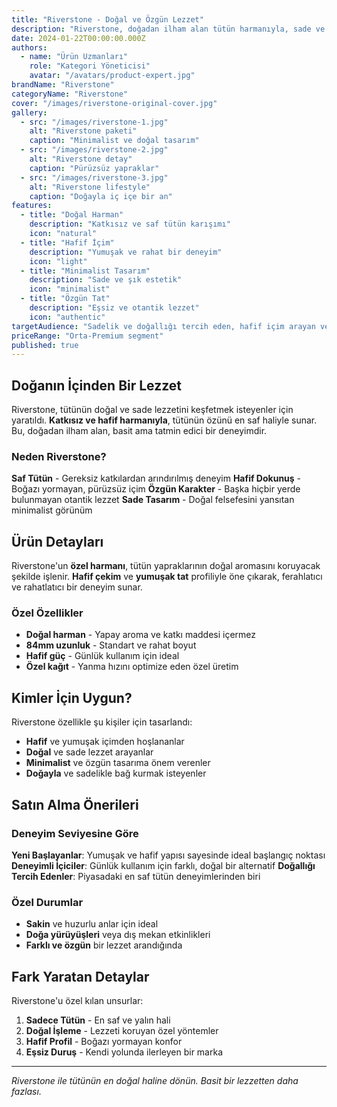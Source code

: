 ```yaml
---
title: "Riverstone - Doğal ve Özgün Lezzet"
description: "Riverstone, doğadan ilham alan tütün harmanıyla, sade ve özgün bir deneyim sunar. Tütünün en saf haline yolculuk."
date: 2024-01-22T00:00:00.000Z
authors:
  - name: "Ürün Uzmanları"
    role: "Kategori Yöneticisi"
    avatar: "/avatars/product-expert.jpg"
brandName: "Riverstone"
categoryName: "Riverstone"
cover: "/images/riverstone-original-cover.jpg"
gallery:
  - src: "/images/riverstone-1.jpg"
    alt: "Riverstone paketi"
    caption: "Minimalist ve doğal tasarım"
  - src: "/images/riverstone-2.jpg"
    alt: "Riverstone detay"
    caption: "Pürüzsüz yapraklar"
  - src: "/images/riverstone-3.jpg"
    alt: "Riverstone lifestyle"
    caption: "Doğayla iç içe bir an"
features:
  - title: "Doğal Harman"
    description: "Katkısız ve saf tütün karışımı"
    icon: "natural"
  - title: "Hafif İçim"
    description: "Yumuşak ve rahat bir deneyim"
    icon: "light"
  - title: "Minimalist Tasarım"
    description: "Sade ve şık estetik"
    icon: "minimalist"
  - title: "Özgün Tat"
    description: "Eşsiz ve otantik lezzet"
    icon: "authentic"
targetAudience: "Sadelik ve doğallığı tercih eden, hafif içim arayan ve yapaylıktan uzak duran sigara içicileri."
priceRange: "Orta-Premium segment"
published: true
---
```


## Doğanın İçinden Bir Lezzet

Riverstone, tütünün doğal ve sade lezzetini keşfetmek isteyenler için yaratıldı. **Katkısız ve hafif harmanıyla**, tütünün özünü en saf haliyle sunar. Bu, doğadan ilham alan, basit ama tatmin edici bir deneyimdir.

### Neden Riverstone?

**Saf Tütün** - Gereksiz katkılardan arındırılmış deneyim
**Hafif Dokunuş** - Boğazı yormayan, pürüzsüz içim
**Özgün Karakter** - Başka hiçbir yerde bulunmayan otantik lezzet
**Sade Tasarım** - Doğal felsefesini yansıtan minimalist görünüm

## Ürün Detayları

Riverstone'un **özel harmanı**, tütün yapraklarının doğal aromasını koruyacak şekilde işlenir. **Hafif çekim** ve **yumuşak tat** profiliyle öne çıkarak, ferahlatıcı ve rahatlatıcı bir deneyim sunar.

### Özel Özellikler

- **Doğal harman** - Yapay aroma ve katkı maddesi içermez
- **84mm uzunluk** - Standart ve rahat boyut
- **Hafif güç** - Günlük kullanım için ideal
- **Özel kağıt** - Yanma hızını optimize eden özel üretim

## Kimler İçin Uygun?

Riverstone özellikle şu kişiler için tasarlandı:

- **Hafif** ve yumuşak içimden hoşlananlar
- **Doğal** ve sade lezzet arayanlar
- **Minimalist** ve özgün tasarıma önem verenler
- **Doğayla** ve sadelikle bağ kurmak isteyenler

## Satın Alma Önerileri

### Deneyim Seviyesine Göre

**Yeni Başlayanlar**: Yumuşak ve hafif yapısı sayesinde ideal başlangıç noktası
**Deneyimli İçiciler**: Günlük kullanım için farklı, doğal bir alternatif
**Doğallığı Tercih Edenler**: Piyasadaki en saf tütün deneyimlerinden biri

### Özel Durumlar

- **Sakin** ve huzurlu anlar için ideal
- **Doğa yürüyüşleri** veya dış mekan etkinlikleri
- **Farklı ve özgün** bir lezzet arandığında

## Fark Yaratan Detaylar

Riverstone'u özel kılan unsurlar:

1. **Sadece Tütün** - En saf ve yalın hali
2. **Doğal İşleme** - Lezzeti koruyan özel yöntemler
3. **Hafif Profil** - Boğazı yormayan konfor
4. **Eşsiz Duruş** - Kendi yolunda ilerleyen bir marka

---

*Riverstone ile tütünün en doğal haline dönün. Basit bir lezzetten daha fazlası.*